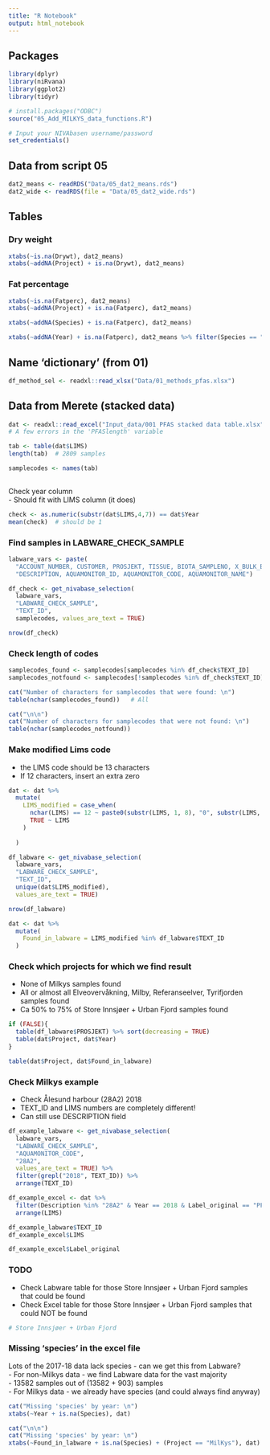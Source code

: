 ```yaml
---
title: "R Notebook"
output: html_notebook
---
```



## Packages  
```r

library(dplyr)
library(niRvana)
library(ggplot2)
library(tidyr)

# install.packages("ODBC")
source("05_Add_MILKYS_data_functions.R")

```

```r
# Input your NIVAbasen username/password
set_credentials()

```


## Data from script 05   
```r
dat2_means <- readRDS("Data/05_dat2_means.rds")
dat2_wide <- readRDS(file = "Data/05_dat2_wide.rds")

```


## Tables  

### Dry weight  
```r

xtabs(~is.na(Drywt), dat2_means)
xtabs(~addNA(Project) + is.na(Drywt), dat2_means)

```

### Fat percentage    
```r

xtabs(~is.na(Fatperc), dat2_means)
xtabs(~addNA(Project) + is.na(Fatperc), dat2_means)

xtabs(~addNA(Species) + is.na(Fatperc), dat2_means)

xtabs(~addNA(Year) + is.na(Fatperc), dat2_means %>% filter(Species == "Gadus morhua"))

```


## Name 'dictionary' (from 01)  
```r

df_method_sel <- readxl::read_xlsx("Data/01_methods_pfas.xlsx")


```


## Data from Merete (stacked data)
```r

dat <- readxl::read_excel("Input_data/001 PFAS stacked data table.xlsx", guess_max = 59000)
# A few errors in the 'PFASlength' variable

tab <- table(dat$LIMS)
length(tab)  # 2809 samples

samplecodes <- names(tab)
  
```


Check year column  
- Should fit with LIMS column (it does)  

```r

check <- as.numeric(substr(dat$LIMS,4,7)) == dat$Year
mean(check)  # should be 1

```


### Find samples in LABWARE_CHECK_SAMPLE  

```r

labware_vars <- paste(
  "ACCOUNT_NUMBER, CUSTOMER, PROSJEKT, TISSUE, BIOTA_SAMPLENO, X_BULK_BIO, TEXT_ID,", 
  "DESCRIPTION, AQUAMONITOR_ID, AQUAMONITOR_CODE, AQUAMONITOR_NAME")

df_check <- get_nivabase_selection(
  labware_vars,
  "LABWARE_CHECK_SAMPLE",
  "TEXT_ID",
  samplecodes, values_are_text = TRUE)

nrow(df_check)

```
### Check length of codes  

```r

samplecodes_found <- samplecodes[samplecodes %in% df_check$TEXT_ID]
samplecodes_notfound <- samplecodes[!samplecodes %in% df_check$TEXT_ID]

cat("Number of characters for samplecodes that were found: \n")
table(nchar(samplecodes_found))   # All

cat("\n\n")
cat("Number of characters for samplecodes that were not found: \n")
table(nchar(samplecodes_notfound))

```


### Make modified Lims code    
- the LIMS code should be 13 characters  
- If 12 characters, insert an extra zero  
```r

dat <- dat %>%
  mutate(
    LIMS_modified = case_when(
      nchar(LIMS) == 12 ~ paste0(substr(LIMS, 1, 8), "0", substr(LIMS, 9, 12)),
      TRUE ~ LIMS
    )
    
  )

df_labware <- get_nivabase_selection(
  labware_vars,
  "LABWARE_CHECK_SAMPLE",
  "TEXT_ID",
  unique(dat$LIMS_modified), 
  values_are_text = TRUE)

nrow(df_labware)

dat <- dat %>%
  mutate(
    Found_in_labware = LIMS_modified %in% df_labware$TEXT_ID
  )


```

### Check which projects for which we find result   
- None of Milkys samples found  
- All or almost all Elveovervåkning, Milby, Referanseelver, Tyrifjorden samples found   
- Ca 50% to 75% of Store Innsjøer + Urban Fjord samples found       
```r

if (FALSE){
  table(df_labware$PROSJEKT) %>% sort(decreasing = TRUE)
  table(dat$Project, dat$Year)
}

table(dat$Project, dat$Found_in_labware)

```

### Check Milkys example  
- Check Ålesund harbour (28A2) 2018   
- TEXT_ID and LIMS numbers are completely different!  
- Can still use DESCRIPTION field  
```r

df_example_labware <- get_nivabase_selection(
  labware_vars,
  "LABWARE_CHECK_SAMPLE",
  "AQUAMONITOR_CODE",
  "28A2", 
  values_are_text = TRUE) %>%
  filter(grepl("2018", TEXT_ID)) %>%
  arrange(TEXT_ID)

df_example_excel <- dat %>%
  filter(Description %in% "28A2" & Year == 2018 & Label_original == "PFOS") %>%
  arrange(LIMS)

df_example_labware$TEXT_ID
df_example_excel$LIMS

df_example_excel$Label_original

```

### TODO

- Check Labware table for those Store Innsjøer + Urban Fjord samples that could  be found   
- Check Excel table for those Store Innsjøer + Urban Fjord samples that could NOT be found  
```r

# Store Innsjøer + Urban Fjord 

```



### Missing 'species' in the excel file    
Lots of the 2017-18 data lack species - can we get this from Labware?    
- For non-Milkys data - we find Labware data for the vast majority    
    - 13582 samples out of (13582 + 903) samples  
- For Milkys data - we already have species (and could always find anyway)  

```r

cat("Missing 'species' by year: \n")
xtabs(~Year + is.na(Species), dat)

cat("\n\n")
cat("Missing 'species' by year: \n")
xtabs(~Found_in_labware + is.na(Species) + (Project == "MilKys"), dat)

```




